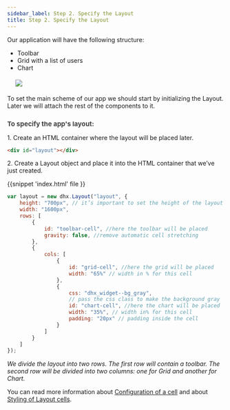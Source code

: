 ```yaml
---
sidebar_label: Step 2. Specify the Layout
title: Step 2. Specify the Layout
---          
```


Our application will have the following structure:

- Toolbar
- Grid with a list of users
- Chart

<img style="margin: 19px;  display: block;" src="tutorial/basic_application/layout_002.png"/>

To set the main scheme of our app we should start by initializing the Layout. Later we will attach the rest of the components to it.

<div style="font-weight:bold; color: rgb(65, 65, 65); padding-top: 10px; font-size: 15px;">To specify the app's layout:</div>

1\. Create an HTML container where the layout will be placed later.


~~~html
<div id="layout"></div>
~~~

2\. Create a Layout object and place it into the HTML container that we’ve just created. 

{{snippet
'index.html' file 
}}
~~~js
var layout = new dhx.Layout("layout", {  
    height: "700px", // it’s important to set the height of the layout
    width: "1600px",
    rows: [
		{    
        	id: "toolbar-cell", //here the toolbar will be placed
            gravity: false, //remove automatic cell stretching
        }, 
        {
            cols: [ 
                {
                    id: "grid-cell", //here the grid will be placed
                    width: "65%" // width in % for this cell
                },
                {
                    css: "dhx_widget--bg_gray", 
                    // pass the css class to make the background gray
                    id: "chart-cell", //here the chart will be placed
                    width: "35%", // width in% for this cell
                    padding: "20px" // padding inside the cell
				}
			]
		}
	]
});
~~~
<i> We divide the layout into two rows. The first row will contain a toolbar. The second row will be divided into two columns: one for Grid and another for Chart. </i>

You can read more information about [Configuration of a cell](/layout/configuration#configurationofcell) and  about [Styling of Layout cells](/layout/customization#stylinglayoutcells).


<div id="tutorial_step">
    <a id="next_step" href="tutorial/basic_application/step3.md"></a>
</div>
